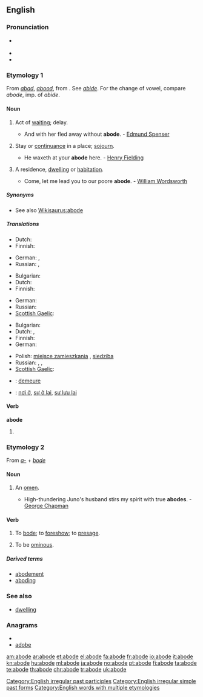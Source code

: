 ==English==

===Pronunciation===
* {{a|RP}} {{IPA|/əˈbəʊd/}}
* {{audio|en-us-abode.ogg|Audio (US)}}
* {{rhymes|əʊd}}

===Etymology 1===
From {{etyl|ang}} ''[[abad]]'', ''[[abood]]'', from {{term|abiden||to abide}}. See ''[[abide]]''. For the change of vowel, compare ''abode'', imp. of ''abide''.

====Noun====
{{en-noun}}

# {{obsolete}} Act of [[waiting]]; delay.
#* And with her fled away without '''abode'''. - [[w:Edmund Spenser|Edmund Spenser]]
# {{uncommon|_|outside fixed expressions}} Stay or [[continuance]] in a place; [[sojourn]].
#* He waxeth at your '''abode''' here. - [[w:Henry Fielding|Henry Fielding]]
# {{formal}} A residence, [[dwelling]] or [[habitation]].
#* Come, let me lead you to our poore '''abode'''. - [[w:William Wordsworth|William Wordsworth]]

=====Synonyms=====
* See also [[Wikisaurus:abode]]

=====Translations=====
{{trans-top|obsolete: act of waiting}}
* Dutch: {{t+|nl|wachten}}
* Finnish: {{t|fi|viivytys}}
{{trans-mid}}
* German: {{t+|de|verweile}}, {{t+|de|warten}}
* Russian: {{t+|ru|задержка|f|tr=zad'éržka}}, {{t|ru|промедление|n|tr=prom'edl'énije}}
{{trans-bottom}}

{{trans-top|stay or continuance in a place; sojourn}}
* Bulgarian: {{t|bg|местопребиваване}}
* Dutch: {{t+|nl|verblijf|n}}
* Finnish: {{t|fi|oleskelu}}
{{trans-mid}}
* German: {{t+|de|verweile}}
* Russian: {{t|ru|пребывание|n|tr=pr'ebyvánije}}
* [[Scottish Gaelic]]: {{t-|gd|còmhnaidh|f|xs=Scottish Gaelic}}
{{trans-bottom}}

{{trans-top|slightly dated: residence}}
* Bulgarian: {{t+|bg|жилище}}
* Dutch: {{t-|nl|woonst}}, {{t+|nl|verblijf}}
* Finnish: {{t+|fi|asunto}}
* German: {{t+|de|Bleibe|f}}
{{trans-mid}}
* Polish: [[miejsce zamieszkania]] {{n}}, [[siedziba]] {{f}}
* Russian: {{t+|ru|жилище|n|tr=žilíš'e}}, {{t|ru|обиталище|n|tr=obitáliš'e}}, {{t+|ru|обитель|f|tr=obít'el'}}
* [[Scottish Gaelic]]: {{t-|gd|còmhnaidh|f|xs=Scottish Gaelic}}
{{trans-bottom}}

{{checktrans-top}}
* {{ttbc|French}}: [[demeure]]
* {{ttbc|Vietnamese}}: [[nơi ở]], [[sự ở lại]], [[sự lưu lại]]
{{trans-bottom}}

====Verb====
'''abode'''

# {{past of|[[abide]]}}

===Etymology 2===
From ''[[a-]]'' + ''[[bode]]''

====Noun====
{{en-noun}}

# {{obsolete}} An [[omen]].
#* High-thundering Juno's husband stirs my spirit with true '''abodes'''. - [[w:George Chapman|George Chapman]]

====Verb====
{{en-verb|abod|ing}}

# {{transitive}} {{obsolete}} To [[bode]]; to [[foreshow]]; to [[presage]].
# {{intransitive}} {{obsolete}} To be [[ominous]].

=====Derived terms=====
* [[abodement]]
* [[aboding]]

===See also===
* [[dwelling]]

===Anagrams===
* {{alphagram|abdeo}}
* [[adobe#English|adobe]]


[[Category:English irregular past participles]]
[[Category:English irregular simple past forms]]
[[Category:English words with multiple etymologies]]

[[am:abode]]
[[ar:abode]]
[[et:abode]]
[[el:abode]]
[[fa:abode]]
[[fr:abode]]
[[io:abode]]
[[it:abode]]
[[kn:abode]]
[[hu:abode]]
[[ml:abode]]
[[ja:abode]]
[[no:abode]]
[[pt:abode]]
[[fi:abode]]
[[ta:abode]]
[[te:abode]]
[[th:abode]]
[[chr:abode]]
[[tr:abode]]
[[uk:abode]]
